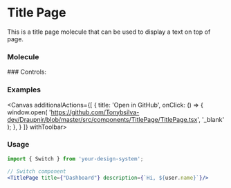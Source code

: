 
<Meta of={TitlePageStories} component={TitlePage}/>

# Title Page
This is a title page molecule that can be used to display a text on top of page.
### Molecule
<Primary of={TitlePageStories} />
### Controls:
<Controls />


### Examples
<Canvas additionalActions={[
    {
      title: 'Open in GitHub',
      onClick: () => {
        window.open(
          'https://github.com/Tonybsilva-dev/Draupnir/blob/master/src/components/TitlePage/TitlePage.tsx',
          '_blank'
        );
      },
    }
  ]}
  withToolbar>
    <Story of={TitlePageStories.Primary} />
</Canvas>


### Usage
<div>

```jsx dark
import { Switch } from 'your-design-system';

// Switch component
<TitlePage title={"Dashboard"} description={`Hi, ${user.name}`}/>
```

</div>

